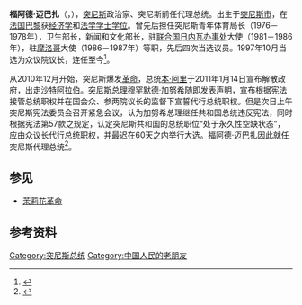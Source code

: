 {{NoteTA
|1=zh:突尼西亞; zh-cn:突尼斯; zh-hk:突尼斯;zh-tw:突尼西亞
}}
{{Infobox Officeholder
|name          = 福阿德·迈巴扎<br /><small>فؤاد المبزع</small>
|image         =Fouad Mebazaa 15 jan 2011.jpg
|imagesize     = 250px
|office        = [[突尼斯总统|突尼西亞代總統]]<br>（第2任）
|primeminister = 
|term_start    = 2011年1月15日
|term_end      = 2011年12月13日
|predecessor   = [[穆罕默德·加努希|穆罕默德·加努希]] 
|successor     = [[蒙塞夫·馬爾祖基|蒙塞夫·馬爾祖基]]
|office2       = [[眾議院_(突尼斯)|眾議院議長]]
|president2    = [[宰因·阿比丁·本·阿里|本·阿里]]
|term_start2   = 1997年10月14日
|term_end2     = 2011年12月14日
|predecessor2  = [[哈比卜·博拉雷斯|哈比卜·博拉雷斯]]
|sucessor2     =
|birth_date    = {{birth date and age|1933|6|15|df=y}}
|birth_place   = [[File:Flag_of_Tunisia_with_French_canton.svg|25px]][[法屬突尼西亞|法屬突尼西亞]][[突尼斯市|突尼-{}-斯]]
|death_date    = 
|death_place   = 
|party        = [[宪政民主联盟|宪政民主联盟]]
}}

'''福阿德·迈巴扎'''（{{lang-ar|فؤاد المبزع}}，{{bd|1933年|6月15日||}}），[[突尼斯|突尼斯]]政治家、突尼斯前任代理总统。出生于[[突尼斯市|突尼斯市]]，在[[法国|法国]][[巴黎|巴黎]]获[[经济学|经济学]]和[[法学|法学]][[学士学位|学士学位]]。曾先后担任突尼斯青年体育局长（1976－1978年），卫生部长，新闻和文化部长，驻[[联合国日内瓦办事处|联合国日内瓦办事处]]大使（1981－1986年），驻[[摩洛哥|摩洛哥]]大使（1986－1987年）等职，先后四次当选议员。1997年10月当选为众议院议长，连任至今<ref>{{cite web | language = zh-cn | publisher = 新浪 | title = 迈巴扎再次当选突尼斯议长 总统本阿里宣誓就职 | url = http://news.sina.com.cn/w/2004-11-18/02304269309s.shtml | date = 2004-11-18 | accessdate = 2011-01-15 | archive-date = 2019-06-09 | archive-url = https://web.archive.org/web/20190609022541/http://news.sina.com.cn/w/2004-11-18/02304269309s.shtml | dead-url = no }}</ref>。

从2010年12月开始，突尼斯爆发[[2010-2011年突尼斯骚乱|革命]]，总统[[宰因·阿比丁·本·阿里|本·阿里]]于2011年1月14日宣布解散政府，出走[[沙特阿拉伯|沙特阿拉伯]]。[[突尼斯总理|突尼斯总理]][[穆罕默德·加努希|穆罕默德·加努希]]随即发表声明，宣布根据宪法接管总统职权并在国会众、参两院议长的监督下宣誓代行总统职权。但是次日上午突尼斯宪法委员会召开紧急会议，认为加努希总理继任共和国总统违反宪法，同时根据宪法第57款之规定，认定突尼斯共和国的总统职位“处于永久性空缺状态”，应由众议长代行总统职权，并最迟在60天之内举行大选。福阿德·迈巴扎因此就任突尼斯代理总统<ref>{{cite web | language = zh-cn | publisher = 网易新闻 | title = 突尼斯政局风云突变 总统职位一天内两次更换 | url = http://news.163.com/11/0116/06/6QGHJS2M00014JB5.html | date = 2011-01-16 | accessdate = 2011-01-16 | archive-url = https://web.archive.org/web/20151208053334/http://news.163.com/11/0116/06/6QGHJS2M00014JB5.html | archive-date = 2015-12-08 | dead-url = yes }}</ref>。

== 参见 ==
* [[茉莉花革命|茉莉花革命]]

== 参考资料 ==
{{reflist}}

{{s-start}}
{{s-off}}
{{s-bef|before=[[穆罕默德·加努希|穆罕默德·加努希]]<br /><small>代理</small>}}
{{s-ttl|title=[[突尼斯总统|突尼斯总统]]<br /><small>代理</small>|years=2011年}}
{{s-aft|after=[[蒙瑟夫·馬佐基|蒙瑟夫·馬佐基]]<br /><small></small>}}

{{s-end}}

{{突尼斯总统}}

[[Category:突尼斯总统|Category:突尼斯总统]]
[[Category:中国人民的老朋友|Category:中国人民的老朋友]]